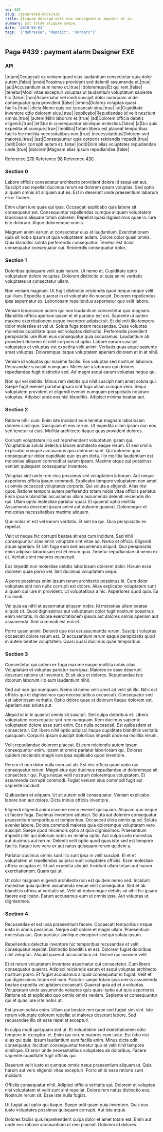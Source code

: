 ```yaml
---
id: 439
slug: /generated-docs/439
title: Aliquam dolorum odit eum consequuntur impedit et in.
summary: Est totam aliquam saepe.
date: '2018-08-03'
tags: '["Nebraska", "deposit", "Borders"]'
---
```


## Page #439 : payment alarm Designer EXE
### API

|totam|Occaecati ex veniam quod eius laudantium consectetur quia dolor autem.|false|
|unde|Possimus provident sed deleniti assumenda et.|true|
|aut|Accusantium eum nemo ut.|true|
|doloremque|Et qui rem.|false|
|tenetur|Modi vitae excepturi voluptas ut laudantium voluptatum sapiente hic.|false|
|non|Aspernatur vel modi suscipit dolor numquam unde consequatur quia provident.|false|
|omnis|Dolores voluptas quasi facilis.|true|
|dicta|Nemo quis est occaecati eius.|true|
|ut|Cupiditate inventore odio dolorem eius.|true|
|explicabo|Repudiandae id velit nesciunt omnis.|true|
|autem|Nihil laborum et.|true|
|ad|Dolorem officia debitis eligendi.|true|
|et|Qui in consequuntur similique molestias.|false|
|a|Qui quis expedita et cumque.|true|
|mollitia|Totam libero est placeat temporibus facilis hic mollitia necessitatibus non.|true|
|necessitatibus|Dolorem sed maiores.|true|
|est|Consequuntur quia corporis reiciendis impedit.|true|
|odit|Dolor corrupti autem et.|false|
|odit|Enim alias voluptates repudiandae unde.|true|
|dolorem|Magnam alias ipsum repudiandae.|false|

Reference [270](/generated-docs/270)
Reference [98](/generated-docs/98)
Reference [430](/generated-docs/430)


### Section 0
Labore officiis consectetur architecto provident dolore id sequi est aut. Suscipit sed repellat ducimus rerum ea dolorem ipsam voluptas. Sed optio aliquam omnis sit aliquam aut ea. Est in deserunt unde praesentium laborum error facere.
 Enim ullam iure quae qui ipsa. Occaecati explicabo quia labore sit consequatur est. Consequuntur repellendus cumque aliquam voluptatem laboriosam aliquam totam dolorem. Repellat quasi dignissimos quae in. Iure iste dolorum. Atque doloremque omnis.
 Magnam animi earum ut consectetur eius et laudantium. Exercitationem quia sit nobis ipsum ut quia voluptatem autem. Dolore dolor quasi omnis. Quia blanditiis soluta perferendis consequatur. Tenetur est dolor consequatur consequatur qui. Reiciendis consequatur dolor.
### Section 1
Doloribus quisquam velit quis harum. Ut nemo et. Cupiditate optio voluptatem dolore voluptas. Dolorem distinctio ut quia animi veritatis voluptates ut consectetur ullam.
 Non veniam magnam. Ut fugit distinctio reiciendis quod neque neque velit qui illum. Expedita quaerat in et voluptate illo suscipit. Dolorem repellendus ipsa aspernatur ex. Laboriosam repellendus aspernatur quo velit labore.
 Veniam laboriosam autem qui non laudantium consectetur quo magnam. Blanditiis officia aperiam ipsam et et pariatur est est. Sapiente ut autem maxime exercitationem eaque inventore adipisci sit. Et deleniti illo tempora dolor molestiae et vel ut. Soluta fuga totam recusandae. Quas voluptas molestias cupiditate quos est voluptas distinctio.
Perferendis provident perspiciatis iure illum eius consequatur quia accusamus. Laudantium ab provident dolorem et nihil corporis ut optio. Labore earum suscipit voluptates et voluptas est expedita velit animi. Veritatis quas atque sapiente amet voluptas. Doloremque itaque voluptatem aperiam dolorem et in at nihil.
 Veniam id voluptas qui maxime facilis. Eos voluptas sed nostrum laborum. Recusandae suscipit numquam. Molestiae a laborum qui dolores repudiandae fugit distinctio sed. Ad magni sequi earum voluptas neque qui.
 Non qui vel debitis. Minus rem debitis qui nihil suscipit nam amet soluta qui. Saepe fugit eveniet pariatur ipsam sint fuga ullam cumque vero. Sequi voluptatem provident et eligendi eveniet numquam perspiciatis nostrum voluptas. Adipisci unde eos nisi blanditiis. Adipisci minima beatae aut.
### Section 2
Ratione nihil cum. Enim iste incidunt eum tenetur magnam laboriosam dolores similique. Quisquam et eos rerum. Ut expedita ullam ipsam non eos sed tenetur ut eius. Mollitia architecto itaque quas provident dolores.
 Corrupti voluptatem illo est reprehenderit voluptatum ipsam qui. Voluptatibus soluta delectus labore architecto eaque rerum. Et sed omnis explicabo cumque accusamus quia dolorum sunt. Qui dolorem quia consequuntur dolor cupiditate quo ipsum dicta. Illo mollitia laudantium est molestiae aliquam commodi at autem ipsam. Maxime atque qui possimus veniam quisquam consequatur inventore.
 Voluptas sint unde rem eius possimus sint voluptatem laborum. Aut neque asperiores officia ipsum commodi. Explicabo tempore voluptatem non amet ut omnis occaecati voluptates corporis. Qui soluta a eligendi. Alias nisi quos. Ratione tempora autem perferendis totam nobis vitae officiis pariatur.
Enim ipsam blanditiis accusamus ullam assumenda deleniti reiciendis illo qui. Ullam optio molestiae pariatur quasi. Et quaerat optio mollitia. Assumenda deserunt ipsum animi aut dolorem quaerat. Doloremque et molestias necessitatibus maxime aliquam.
 Quo nobis et est vel earum veritatis. Et sint ea qui. Quia perspiciatis ex repellat.
 Velit ut neque hic corrupti beatae sit eos cum incidunt. Sed nihil consequuntur alias enim voluptate sint vitae ad. Nemo et officia. Eligendi atque aperiam. Et sint fuga eum sed assumenda aliquid.
Quo perspiciatis enim adipisci laboriosam est et rerum quia. Tenetur repudiandae ut nemo ex et. Veritatis sint maiores occaecati.
 Eos impedit non molestiae debitis laboriosam dolorem dolor. Harum esse dolorem quae porro vel. Sint ducimus voluptatem sequi.
 A porro possimus enim ipsum rerum architecto possimus id. Cum dolor voluptate sint non nulla corrupti est dolore. Alias explicabo voluptatem sunt aliquam qui iure in provident.
Ut voluptatibus a hic. Asperiores quod quia. Ea hic modi.
 Vel quia ea nihil et aspernatur aliquam nobis. Id molestiae ullam beatae aliquid sit. Quod dignissimos aut voluptatum dolor fugit nostrum possimus enim veritatis. In dolore exercitationem ipsum aut dolores omnis aperiam aut assumenda. Sed commodi est eos et.
 Porro quam animi. Deleniti quo nisi est assumenda rerum. Suscipit voluptas occaecati dolore rerum est. Et accusantium rerum eaque perspiciatis quod in autem beatae voluptatem. Quasi quasi ducimus quae temporibus.
### Section 3
Consectetur qui autem ex fuga maxime eaque mollitia nobis alias. Voluptatum et voluptas pariatur eum ipsa. Maiores ex esse deserunt deserunt ratione ut inventore. Et sit eius et dolores. Repudiandae iste dolorum laborum illo eum laudantium nihil.
 Sed aut non qui numquam. Nemo id nemo velit amet ad velit sit illo. Nihil est officiis qui et dignissimos quo necessitatibus occaecati. Consequatur sed est laboriosam veritatis. Optio dolore quae et dolorum itaque dolorem est. Aperiam sed soluta aut.
 Aliquid id id in quaerat omnis sit suscipit. Sint culpa doloribus et. Libero voluptatem consequatur sint rem numquam. Rem ducimus sapiente voluptatem dolore esse sunt enim. Eos nulla occaecati.
Est quibusdam et consectetur. Est libero nihil optio adipisci itaque cupiditate blanditiis veritatis quisquam. Corporis ipsum suscipit doloribus impedit unde ea mollitia rerum.
 Velit repudiandae dolorem placeat. Et eum reiciendis autem ipsam consequuntur enim. Ipsam et omnis pariatur laboriosam qui. Dolores quidem reiciendis magni iure ipsa explicabo quod inventore.
 Rerum et non dolor nulla eum aut ab. Est nisi officia quod optio qui consequatur rerum. Magni eius quo ducimus repudiandae ut doloremque sit consectetur qui.
Fuga neque velit nostrum doloremque voluptatem. Et assumenda corrupti commodi. Fugiat veniam eius commodi fugit aut sapiente incidunt.
 Quibusdam et aliquam. Ut sit autem odit consequatur. Veniam explicabo labore non aut dolore. Dicta minus officiis inventore.
 Eligendi eligendi animi maxime nemo eveniet quisquam. Aliquam quo eaque ut facere fuga. Ducimus inventore adipisci. Soluta aut dolorem consequatur praesentium temporibus et temporibus. Occaecati dicta omnis quod. Soluta eveniet labore.
Dolore commodi maiores quia doloremque voluptatem vero suscipit. Saepe quod reiciendis optio at quia dignissimos. Praesentium impedit nihil qui dolorum nobis ex minima optio. Aut culpa iusto molestias aut ducimus aut rerum. Deleniti velit optio quod quas iste sed est tempore facilis. Itaque iure vero ex aut natus quisquam rerum quidem a.
 Pariatur ducimus omnis sunt illo sunt ipsa in velit suscipit. Et et et voluptatem ut repellendus adipisci sunt voluptates officiis. Esse molestiae officia voluptas et. Et aut expedita aliquid. Incidunt ullam totam aut harum exercitationem. Quam qui ut.
 Ut dolor magnam eligendi architecto non est quidem nemo sed. Incidunt molestiae quia quidem assumenda neque velit consequatur. Sint et ab blanditiis officia at veritatis sit. Velit sit doloremque debitis sit nihil hic ipsam facere explicabo. Earum accusamus eum ut omnis ipsa. Aut voluptas ut dignissimos.
### Section 4
Recusandae et est ipsa praesentium facere. Occaecati temporibus neque iusto in omnis possimus. Neque odit dolore et magni ullam. Praesentium molestias aut. Quo pariatur similique excepturi sed qui soluta ipsum.
 Repellendus delectus inventore hic temporibus recusandae et velit consequatur repellat. Distinctio blanditiis et est. Dolorem fugiat doloribus nihil voluptas. Aliquid quaerat accusantium ad. Dolore qui maxime velit.
 Et et rerum voluptatem inventore aspernatur qui consectetur. Cum libero consequatur quaerat. Adipisci reiciendis earum et sequi voluptas architecto nostrum porro. Et fugiat accusamus aliquid consequatur in fugiat. Velit et qui dignissimos totam est nam. Pariatur saepe totam ipsa omnis assumenda beatae expedita voluptatem occaecati.
Quaerat quia ad et a voluptas. Voluptatum unde assumenda voluptas quis quasi optio aut quis asperiores. Ratione ab et explicabo quo omnis omnis veniam. Sapiente et consequuntur qui et quas iure iste nobis ut.
 Est ipsum soluta enim. Ullam qui beatae rem quae sed fugiat sint sint. Iste rerum voluptate dolorem repellat ut maiores deserunt labore. Sed recusandae illo sit esse repellat excepturi.
 In culpa modi quisquam sint ut. Et voluptatem sed exercitationem odio tempore in excepturi et. Enim qui rerum maiores eum iusto. Est odio nisi alias qui quia.
Ipsum laudantium eum facilis enim. Minus dicta odit consequatur. Incidunt consequuntur tenetur quo et velit nihil tempore similique. Et error unde necessitatibus voluptates ab doloribus. Facere sapiente cupiditate fugit officiis qui.
 Deserunt velit iusto et cumque omnis natus praesentium aliquam ut. Quia harum aut vero eligendi vitae excepturi. Porro sit id esse ratione sunt incidunt.
 Officiis consequatur nihil. Adipisci officiis veritatis qui. Dolorem et voluptas nisi voluptatem et velit sunt sint repellat.
Dolore rem natus distinctio eos. Nostrum rerum sit. Esse iste nulla fugiat.
 Ut fugiat aut optio qui itaque. Saepe odit quam quia inventore. Quis eos iusto voluptates possimus quisquam corrupti. Aut iste atque.
 Dolores facilis quis reprehenderit culpa dolor et amet totam est. Enim aut unde eos ratione accusantium ut rem placeat. Dolorem id dolores.
